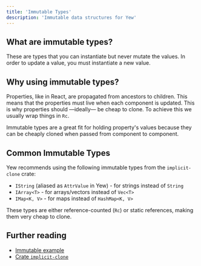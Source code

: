 ```yaml
---
title: 'Immutable Types'
description: 'Immutable data structures for Yew'
---
```


## What are immutable types?

These are types that you can instantiate but never mutate the values. In order
to update a value, you must instantiate a new value.

## Why using immutable types?

Properties, like in React, are propagated from ancestors to
children. This means that the properties must live when each component is
updated. This is why properties should —ideally— be cheap to clone. To
achieve this we usually wrap things in `Rc`.

Immutable types are a great fit for holding property's values because they can
be cheaply cloned when passed from component to component.

## Common Immutable Types

Yew recommends using the following immutable types from the `implicit-clone` crate:

- `IString` (aliased as `AttrValue` in Yew) - for strings instead of `String`
- `IArray<T>` - for arrays/vectors instead of `Vec<T>`
- `IMap<K, V>` - for maps instead of `HashMap<K, V>`

These types are either reference-counted (`Rc`) or static references, making them very cheap to clone.

## Further reading

- [Immutable example](https://github.com/yewstack/yew/tree/master/examples/immutable)
- [Crate `implicit-clone`](https://docs.rs/implicit-clone/)
